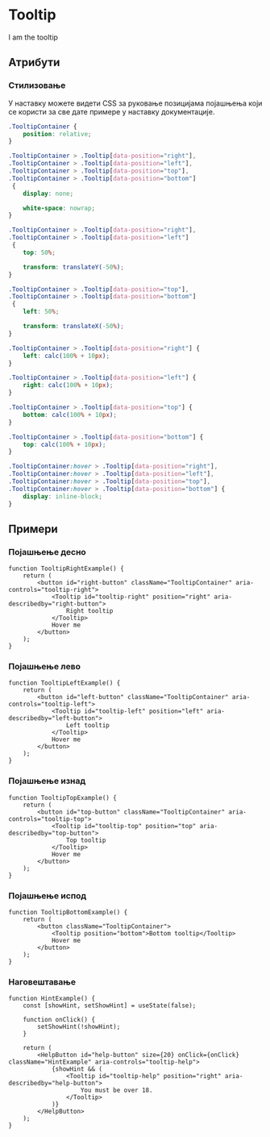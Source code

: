 

<Meta title="Components/Tooltip" component={Tooltip} decorators={[withKnobs]} />

# Tooltip

<Preview>
    <Story name="Preview">
        <Tooltip position={select('position', ['left', 'right', 'top', 'bottom'], 'left')}>
            I am the tooltip
        </Tooltip>
    </Story>
</Preview>

## Атрибути

<Props of={Tooltip} />

### Стилизовање

У наставку можете видети CSS за руковање позицијама појашњења који се користи за све
дате примере у наставку документације.

```css
.TooltipContainer {
    position: relative;
}

.TooltipContainer > .Tooltip[data-position="right"],
.TooltipContainer > .Tooltip[data-position="left"],
.TooltipContainer > .Tooltip[data-position="top"],
.TooltipContainer > .Tooltip[data-position="bottom"]
 {
    display: none;

    white-space: nowrap;
}

.TooltipContainer > .Tooltip[data-position="right"],
.TooltipContainer > .Tooltip[data-position="left"]
 {
    top: 50%;

    transform: translateY(-50%);
}

.TooltipContainer > .Tooltip[data-position="top"],
.TooltipContainer > .Tooltip[data-position="bottom"]
 {
    left: 50%;

    transform: translateX(-50%);
}

.TooltipContainer > .Tooltip[data-position="right"] {
    left: calc(100% + 10px);
}

.TooltipContainer > .Tooltip[data-position="left"] {
    right: calc(100% + 10px);
}

.TooltipContainer > .Tooltip[data-position="top"] {
    bottom: calc(100% + 10px);
}

.TooltipContainer > .Tooltip[data-position="bottom"] {
    top: calc(100% + 10px);
}

.TooltipContainer:hover > .Tooltip[data-position="right"],
.TooltipContainer:hover > .Tooltip[data-position="left"],
.TooltipContainer:hover > .Tooltip[data-position="top"],
.TooltipContainer:hover > .Tooltip[data-position="bottom"] {
    display: inline-block;
}
```

## Примери

### Појашњење десно

```tsx
function TooltipRightExample() {
	return (
		<button id="right-button" className="TooltipContainer" aria-controls="tooltip-right">
			<Tooltip id="tooltip-right" position="right" aria-describedby="right-button">
				Right tooltip
			</Tooltip>
			Hover me
		</button>
	);
}
```

<Story name="Example (Right)">
    <TooltipRightExample />
</Story>

### Појашњење лево

```tsx
function TooltipLeftExample() {
	return (
		<button id="left-button" className="TooltipContainer" aria-controls="tooltip-left">
			<Tooltip id="tooltip-left" position="left" aria-describedby="left-button">
				Left tooltip
			</Tooltip>
			Hover me
		</button>
	);
}
```

<Story name="Example (Left)">
    <TooltipLeftExample />
</Story>

### Појашњење изнад

```tsx
function TooltipTopExample() {
	return (
		<button id="top-button" className="TooltipContainer" aria-controls="tooltip-top">
			<Tooltip id="tooltip-top" position="top" aria-describedby="top-button">
				Top tooltip
			</Tooltip>
			Hover me
		</button>
	);
}
```

<Story name="Example (Top)">
    <TooltipTopExample />
</Story>

### Појашњење испод

```tsx
function TooltipBottomExample() {
	return (
		<button className="TooltipContainer">
			<Tooltip position="bottom">Bottom tooltip</Tooltip>
			Hover me
		</button>
	);
}
```

<Story name="Example (Bottom)">
    <TooltipBottomExample />
</Story>

### Наговештавање

```tsx
function HintExample() {
	const [showHint, setShowHint] = useState(false);

	function onClick() {
		setShowHint(!showHint);
	}

	return (
		<HelpButton id="help-button" size={20} onClick={onClick} className="HintExample" aria-controls="tooltip-help">
			{showHint && (
				<Tooltip id="tooltip-help" position="right" aria-describedby="help-button">
					You must be over 18.
				</Tooltip>
			)}
		</HelpButton>
	);
}
```